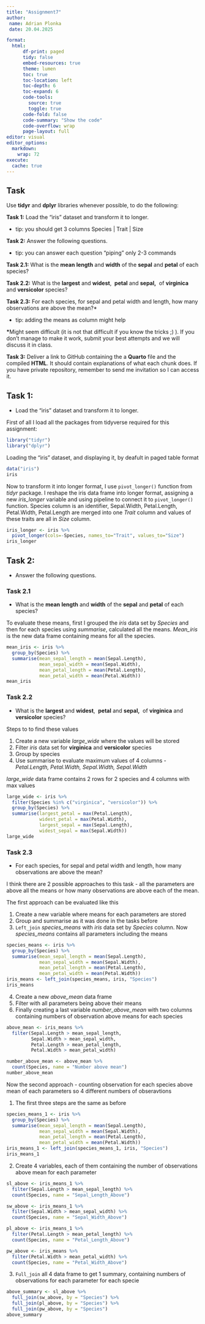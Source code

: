 ```yaml
---
title: "Assignment7"
author:
 name: Adrian Plonka
 date: 20.04.2025

format: 
  html:
      df-print: paged
      tidy: false
      embed-resources: true
      theme: lumen
      toc: true
      toc-location: left
      toc-depth: 6
      toc-expand: 6
      code-tools:
        source: true
        toggle: true
      code-fold: false
      code-summary: "Show the code"
      code-overflow: wrap
      page-layout: full
editor: visual
editor_options: 
  markdown: 
    wrap: 72
execute:
  cache: true
---
```


## Task

Use **tidyr** and **dplyr** libraries whenever possible, to do the
following:

**Task 1:** Load the "iris" dataset and transform it to longer.

-   tip: you should get 3 columns Species \| Trait \| Size

**Task 2:** Answer the following questions.

-   tip: you can answer each question "piping" only 2-3 commands

**Task 2.1:** What is the **mean** **length** and **width** of the
**sepal** and **petal** of each species?

**Task 2.2:** What is the **largest** and **widest**,  **petal** and
**sepal,**  of **virginica** and **versicolor** species?

**Task 2.3:** For each species, for sepal and petal width and length,
how many observations are above the mean?\*

-   tip: adding the means as column might help

**\***Might seem difficult (it is not that difficult if you know the
tricks ;) ). If you don't manage to make it work, submit your best
attempts and we will discuss it in class.

**Task 3:** Deliver a link to GitHub containing the a **Quarto** file
and the compiled **HTML**. It should contain explanations of what each
chunk does. If you have private repository, remember to send me
invitation so I can access it.

## Task 1:

-   Load the "iris" dataset and transform it to longer.

First of all I load all the packages from tidyverse required for this
assignment:

```r
library("tidyr")
library("dplyr")

```

Loading the "iris" dataset, and displaying it, by deafult in paged table
format

```r
data("iris")
iris
```

Now to transform it into longer format, I use `pivot_longer()` function
from *tidyr* package. I reshape the iris data frame into longer format,
assigning a new *iris_longer* variable and using pipeline to connect it
to `pivot_longer()` function. Species column is an identifier,
Sepal.Width, Petal.Length, Petal.Width, Petal.Length are merged into one
*Trait* column and values of these traits are all in *Size* column.

```r
iris_longer <- iris %>%
  pivot_longer(cols=-Species, names_to="Trait", values_to="Size")
iris_longer
```

## Task 2:

-   Answer the following questions.

### Task 2.1

-   What is the **mean** **length** and **width** of the **sepal** and
    **petal** of each species?

To evaluate these means, first I grouped the *iris* data set by
*Species* and then for each species using *summarise*, calculated all
the means. *Mean_iris* is the new data frame containing means for all
the species.

```r
mean_iris <- iris %>%
  group_by(Species) %>%
  summarise(mean_sepal_length = mean(Sepal.Length),
            mean_sepal_width = mean(Sepal.Width),
            mean_petal_length = mean(Petal.Length),
            mean_petal_width = mean(Petal.Width))
mean_iris
```

### Task 2.2

-   What is the **largest** and **widest**,  **petal** and **sepal,** 
    of **virginica** and **versicolor** species?

Steps to to find these values

1.  Create a new variable *large_wide* where the values will be stored
2.  Filter *iris* data set for **virginica** and **versicolor** species
3.  Group by species
4.  Use summarise to evaluate maximum values of 4 columns -
    *Petal.Length, Petal.Width,* *Sepal.Width, Sepal.Width*

*large_wide* data frame contains 2 rows for 2 species and 4 columns with
max values

```r
large_wide <- iris %>%
  filter(Species %in% c("virginica", "versicolor")) %>%
  group_by(Species) %>%
  summarise(largest_petal = max(Petal.Length),
            widest_petal = max(Petal.Width),
            largest_sepal = max(Sepal.Length),
            widest_sepal = max(Sepal.Width))
large_wide

```

### Task 2.3

-   For each species, for sepal and petal width and length, how many
    observations are above the mean?

I think there are 2 possible approaches to this task - all the
parameters are above all the means or how many observations are above
each of the mean.

The first approach can be evaluated like this

1.  Create a new variable where means for each parameters are stored
2.  Group and summarise as it was done in the tasks before
3.  `Left_join` *species_means* with *iris* data set by *Species*
    column. Now *species_means* contains all parameters including the
    means

```r
species_means <- iris %>%
  group_by(Species) %>%
  summarise(mean_sepal_length = mean(Sepal.Length),
            mean_sepal_width = mean(Sepal.Width),
            mean_petal_length = mean(Petal.Length),
            mean_petal_width = mean(Petal.Width))
iris_means <- left_join(species_means, iris, "Species")
iris_means
```

4.  Create a new *above_mean* data frame
5.  Filter with all parameters being above their means
6.  Finally creating a last variable *number_above_mean* with two
    columns containing numbers of observation above means for each
    species

```r
above_mean <- iris_means %>% 
  filter(Sepal.Length > mean_sepal_length,
         Sepal.Width > mean_sepal_width,
         Petal.Length > mean_petal_length,
         Petal.Width > mean_petal_width) 

number_above_mean <- above_mean %>%
  count(Species, name = "Number above mean")
number_above_mean
```

Now the second approach - counting observation for each species above
mean of each parameters so 4 different numbers of obseravtions

1.  The first three steps are the same as before

```r
species_means_1 <- iris %>%
  group_by(Species) %>%
  summarise(mean_sepal_length = mean(Sepal.Length),
            mean_sepal_width = mean(Sepal.Width),
            mean_petal_length = mean(Petal.Length),
            mean_petal_width = mean(Petal.Width))
iris_means_1 <- left_join(species_means_1, iris, "Species")
iris_means_1

```

2.  Create 4 variables, each of them containing the number of
    observations above mean for each parameter

```r
sl_above <- iris_means_1 %>%
  filter(Sepal.Length > mean_sepal_length) %>%
  count(Species, name = "Sepal_Length_Above")

sw_above <- iris_means_1 %>%
  filter(Sepal.Width > mean_sepal_width) %>%
  count(Species, name = "Sepal_Width_Above")

pl_above <- iris_means_1 %>%
  filter(Petal.Length > mean_petal_length) %>%
  count(Species, name = "Petal_Length_Above")

pw_above <- iris_means %>%
  filter(Petal.Width > mean_petal_width) %>%
  count(Species, name = "Petal_Width_Above")
```

3.  `Full_join` all 4 data frame to get 1 summary, containing numbers of
    observations for each parameter for each specie

```r
above_summary <- sl_above %>%
  full_join(sw_above, by = "Species") %>%
  full_join(pl_above, by = "Species") %>%
  full_join(pw_above, by = "Species")
above_summary

```
